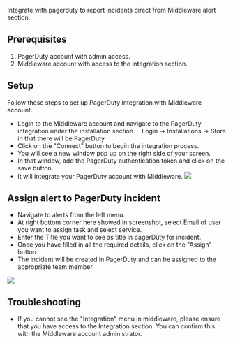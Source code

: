 Integrate with pagerduty to report incidents direct from Middleware alert section. 

Prerequisites
-------------
1.  PagerDuty account with admin access.
2.  Middleware account with access to the integration section.

Setup
-----
Follow these steps to set up PagerDuty integration with Middleware account.

-   Login to the Middleware account and navigate to the PagerDuty integration under the installation section.
       Login -> Installations -> Store in that there will be PagerDuty 
-   Click on the "Connect" button to begin the integration process.
-   You will see a new window pop up on the right side of your screen.
-   In that window, add the PagerDuty authentication token and click on the save button.
-   It will integrate your PagerDuty account with Middleware.
    <img src="/images/integration/pagerdutyintegration.png" />

Assign alert to PagerDuty incident
---------------------------

-   Navigate to alerts from the left menu.
-   At right bottom corner here showed in screenshot, select Email of user you want to assign task and select service.
-   Enter the Title you want to see as title in pagerDuty for incident. 
-   Once you have filled in all the required details, click on the "Assign" button.
-   The incident will be created in PagerDuty and can be assigned to the appropriate team member.

  <img src="/images/integration/assign.png" />

Troubleshooting
---------------

-   If you cannot see the "Integration" menu in middleware, please ensure that you have access to the Integration section. You can confirm this with the Middleware account administrator.
